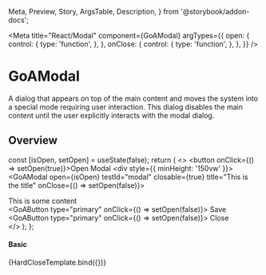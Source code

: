 
  Meta,
  Preview,
  Story,
  ArgsTable,
  Description,
} from '@storybook/addon-docs';

<Meta
  title="React/Modal"
  component={GoAModal}
  argTypes={{
    open: {
      control: {
        type: 'function',
      },
    },
    onClose: {
      control: {
        type: 'function',
      },
    },
  }}
/>

# GoAModal

A dialog that appears on top of the main content and moves the system into a special mode requiring user interaction. This dialog disables the main content until the user explicitly interacts with the modal dialog.

## Overview

  const [isOpen, setOpen] = useState(false);
  return (
    <>
      <button onClick={() => setOpen(true)}>Open Modal</button>
      <div style={{ minHeight: '150vw' }}></div>
      <GoAModal open={isOpen} testId="modal" closable={true} title="This is the title" onClose={() => setOpen(false)}>
        <div>This is some content</div>
        <div slot="actions">
        <GoAButtonGroup alignment="end">
          <GoAButton type="primary" onClick={() => setOpen(false)}>
            Save
          </GoAButton>
          <GoAButton type="primary" onClick={() => setOpen(false)}>
            Close
          </GoAButton>
        </GoAButtonGroup>
        </div>
      </GoAModal>
    </>
  );
};

#### Basic

<Canvas>
  <Story
    name="No Close Icon"
    height="400px"
    args={{
      title: 'Show a little bit of text',
      content:
        'You can only close this modal if an action button toggles the state',
    }}
  >
    {HardCloseTemplate.bind({})}
  </Story>
</Canvas>
